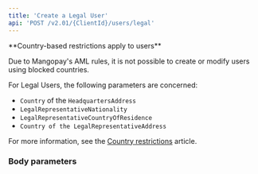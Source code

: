 ```yaml
---
title: 'Create a Legal User'
api: 'POST /v2.01/{ClientId}/users/legal'
---
```


<Note>
**Country-based restrictions apply to users**

Due to Mangopay's AML rules, it is not possible to create or modify users using blocked countries.

For Legal Users, the following parameters are concerned:

- `Country` of the `HeadquartersAddress`
- `LegalRepresentativeNationality`
- `LegalRepresentativeCountryOfResidence`
- `Country of the LegalRepresentativeAddress`

For more information, see the [Country restrictions](https://mangopay.com/docs/concepts/users/policies/country-restrictions) article.
</Note>

### Body parameters 

<Snippet file="parameters/HeadquartersAddress.mdx" />
<Snippet file="parameters/LegalRepresentativeAddress.mdx" />
<Snippet file="parameters/Name.mdx" />
<Snippet file="parameters/LegalPersonType.mdx" />
<Snippet file="parameters/LegalRepresentativeFirstName.mdx" />
<Snippet file="parameters/LegalRepresentativeLastName.mdx" />
<Snippet file="parameters/LegalRepresentativeEmail.mdx" />
<Snippet file="parameters/LegalRepresentativeBirthday.mdx" />
<Snippet file="parameters/LegalRepresentativeNationality.mdx" />
<Snippet file="parameters/LegalRepresentativeCountryOfResidence.mdx" />
<Snippet file="parameters/CompanyNumber.mdx" />
<Snippet file="parameters/LegalUserTag.mdx" />
<Snippet file="parameters/LegalEntityEmail.mdx" />
<Snippet file="parameters/TermsAndConditionsAccepted.mdx" />
<Snippet file="parameters/UserCategory.mdx" />